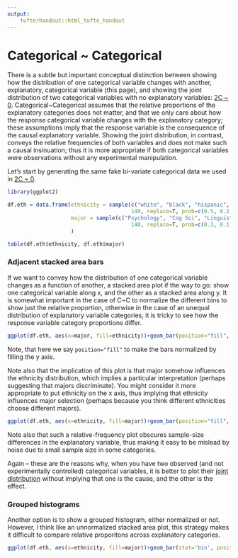 ```yaml
---
output: 
    tufterhandout::html_tufte_handout
---
```


# Categorical ~ Categorical

There is a subtle but important conceptual distinction between showing how the distribution of one categorical variable changes with another, explanatory, categorical variable (this page), and showing the joint distribution of two categorical variables with no explanatory variables: [2C ~ 0](2C-0.html).  Categorical~Categorical assumes that the relative proportions of the explanatory categories does not matter, and that we only care about how the response categorical variable changes with the explanatory category; these assumptions imply that the response variable is the consequence of the causal explanatory variable.  Showing the joint distribution, in contrast, conveys the relative frequencies of both variables and does not make such a causal insinuation; thus it is more appropriate if both categorical variables were observations without any experimental manipulation.

Let's start by generating the same fake bi-variate categorical data we used in [2C ~ 0](2C-0.html).

````R
library(ggplot2)

df.eth = data.frame(ethnicity = sample(c("white", "black", "hispanic", "asian", "native/islander"), 
                                       140, replace=T, prob=c(0.5, 0.2, 0.1, 0.15, 0.05)),
                    major = sample(c("Psychology", "Cog Sci", "Linguistics", "Business"),
                                       140, replace=T, prob=c(0.3, 0.1, 0.2, 0.4))
                    )

table(df.eth$ethnicity, df.eth$major)
````

### Adjacent stacked area bars

If we want to convey how the distribution of one categorical variable changes as a function of another, a stacked area plot if the way to go: show one categorical variable along x, and the other as a stacked area along y.  It is somewhat important in the case of C~C to normalize the different bins to show just the relative proportion, otherwise in the case of an unequal distribution of explanatory variable categories, it is tricky to see how the response variable category proportions differ.

````r
ggplot(df.eth, aes(x=major, fill=ethnicity))+geom_bar(position="fill", width=0.5, stat='bin')
````

Note, that here we say `position="fill"` to make the bars normalized by filling the y axis.

Note also that the implication of this plot is that major somehow influences the ethnicity distribution, which implies a particular interpretation (perhaps suggesting that majors discriminate).  You might consider it more appropriate to put ethnicity on the x axis, thus implying that ethnicity influences major selection (perhaps because you think different ethnicities choose different majors).  

````r
ggplot(df.eth, aes(x=ethnicity, fill=major))+geom_bar(position="fill", width=0.5, stat='bin')
````

Note also that such a relative-frequency plot obscures sample-size differences in the explanatory variable, thus making it easy to be mislead by noise due to small sample size in some categories.

Again -- these are the reasons why, when you have two observed (and not experimentally controlled) categorical variables, it is better to plot their [joint distribution](2C-0.html) without implying that one is the cause, and the other is the effect.

### Grouped histograms

Another option is to show a grouped histogram, either normalized or not.  However, I think like an unnormalized stacked area plot, this strategy makes it difficult to compare relative proporitons across explanatory categories.

````r
ggplot(df.eth, aes(x=ethnicity, fill=major))+geom_bar(stat='bin', position='dodge')
````